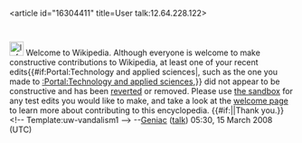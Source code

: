 <article id="16304411" title=User talk:12.64.228.122>
	<talkpage id="16304411" title="User talk:12.64.228.122">
[[Image:Information.svg|25px]] Welcome to Wikipedia. Although everyone is welcome to make constructive contributions to Wikipedia, at least one of your recent edits{{#if:Portal:Technology and applied sciences|, such as the one you made to [[:Portal:Technology and applied sciences]],}} did not appear to be constructive and has been [[Help:Reverting|reverted]] or removed.  Please use [[Wikipedia:Sandbox|the sandbox]] for any test edits you would like to make, and take a look at the [[Wikipedia:Welcoming committee/Welcome to Wikipedia|welcome page]] to learn more about contributing to this encyclopedia. {{#if:|{{{2}}}|Thank you.}}&lt;!-- Template:uw-vandalism1 --&gt; --[[User:Geniac|Geniac]] ([[User talk:Geniac|talk]]) 05:30, 15 March 2008 (UTC)
	</talkpage>
</article>